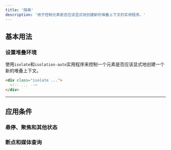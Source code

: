 ```yaml
---
title: '隔离'
description: '用于控制元素是否应该显式地创建新的堆叠上下文的实用程序。'
---
```




## 基本用法

### 设置堆叠环境

使用`isolate`和`isolation-auto`实用程序来控制一个元素是否应该显式地创建一个新的堆叠上下文。

```html
<div class="isolate ...">
  <!-- ... -->
</div>
```

---

## <Heading ignore>应用条件</Heading>

### <Heading ignore>悬停、聚焦和其他状态</Heading>

<HoverFocusAndOtherStates defaultClass="isolate" featuredClass="isolation-auto" />

### <Heading ignore>断点和媒体查询</Heading>

<BreakpointsAndMediaQueries defaultClass="isolate" featuredClass="isolation-auto" />
